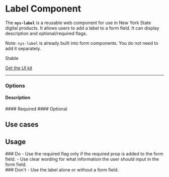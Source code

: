 
<Meta of={NysLabelStories} title="Components/Select/Documentation" />


# Label **Component**
The **`nys-label`** is a reusable web component for use in New York State digital products. It allows users to add a label to a form field. It can display description and optional/required flags.

Note: `nys-label` is already built into form components. You do not need to add it separately.

<p class="pill stable">Stable</p>

<p class="pill uikit"><a href="#">Get the UI kit</a></p>

***

<Canvas of={NysLabelStories.Basic} />

<Controls />

### Options

#### Description
<Canvas of={NysLabelStories.Description} />
#### Required
<Canvas of={NysLabelStories.Required} />
#### Optional
<Canvas of={NysLabelStories.Optional} />

## Use cases    


## Usage

<div className="nys-grid-row nys-grid-gap-lg">
  <div className="nys-mobile-lg:nys-grid-col">
    <div className="usage-card usage-card--do">
      ### <nys-icon name="check_circle" color="--var(nys-color-success)" /> Do
    - Use the required flag only if the required prop is added to the form field.
    - Use clear wording for what information the user should input in the form field.
    </div>
  </div>
  <div className="nys-mobile-lg:nys-grid-col">
    <div className="usage-card usage-card--dont">
      ### <nys-icon name="error" color="--var(nys-color-warning)" /> Don't
    - Use the label alone or without a form field.
    </div>
  </div>
</div>